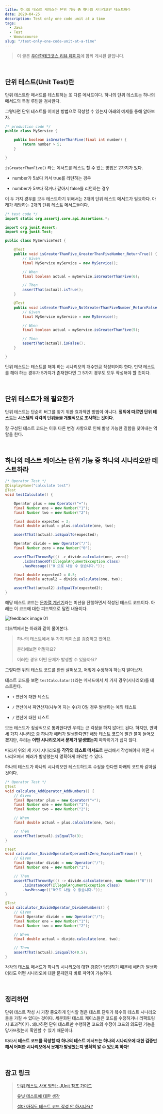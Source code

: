 ```yaml
---
title: 하나의 테스트 케이스는 단위 기능 중 하나의 시나리오만 테스트하라
date: 2020-04-25
description: Test only one code unit at a time
tags:
  - Java
  - Test
  - Woowacourse
slug: "/test-only-one-code-unit-at-a-time"
---
```


> 이 글은 [우아한테크코스 리뷰 페이지](https://woowacourse.github.io/review/)에 함께 게시된 글입니다.

<br />

## 단위 테스트(Unit Test)란

단위 테스트란 메서드를 테스트하는 또 다른 메서드이다. 하나의 단위 테스트는 하나의 메서드의 특정 루틴을 검사한다.

그렇다면 단위 테스트를 어떠한 방법으로 작성할 수 있는지 아래의 예제를 통해 알아보자.

```java
/* production code */
public class MyService {

    public boolean isGreaterThanFive(final int number) {
        return number > 5;
    }

}
```

`isGreaterThanFive()` 라는 메서드를 테스트 할 수 있는 방법은 2가지가 있다.

- number가 5보다 커서 true를 리턴하는 경우

- number가 5보다 작거나 같아서 false를 리턴하는 경우

이 두 가지 경우를 모두 테스트하기 위해서는 2개의 단위 테스트 메서드가 필요하다. 아래가 해당하는 2개의 단위 테스트 메서드들이다.

```java
/* test code */
import static org.assertj.core.api.Assertions.*;

import org.junit.Assert;
import org.junit.Test;

public class MyServiceTest {

    @Test
    public void isGreaterThanFive_GreaterThanFiveNumber_ReturnTrue() {
        // Given
        final MyService myService = new MyService();

        // When
        final boolean actual = myService.isGreaterThanFive(6);

        // Then
        assertThat(actual).isTrue();
    }

    @Test
    public void isGreaterThanFive_NotGreaterThanFiveNumber_ReturnFalse() {
        // Given
        final MyService myService = new MyService();

        // When
        final boolean actual = myService.isGreaterThanFive(5);

        // Then
        assertThat(actual).isFalse();
    }

}
```

단위 테스트는 테스트를 해야 하는 시나리오의 개수만큼 작성되어야 한다. 만약 테스트를 해야 하는 경우가 5가지가 존재한다면 그 5가지 경우도 모두 작성해야 할 것이다.

<br />

## 단위 테스트가 왜 필요한가

단위 테스트는 단순히 버그를 찾기 위한 효과적인 방법이 아니다. **정의에 따르면 단위 테스트는 시스템의 각각의 단위들을 개별적으로 조사하는 것이다.**

잘 구성된 테스트 코드는 이후 다른 변경 사항으로 인해 발생 가능한 결함을 찾아내는 역할을 한다.

<br />

## 하나의 테스트 케이스는 단위 기능 중 하나의 시나리오만 테스트하라

```java
/* Operator Test */
@DisplayName("calculate test")
@Test
void testCalculate() {

    Operator plus = new Operator("+");
    final Number one = new Number("1");
    final Number two = new Number("2");

    final double expected = 3;
    final double actual = plus.calculate(one, two);

    assertThat(actual).isEqualTo(expected);

    Operator divide = new Operator("/");
    final Number zero = new Number("0");

    assertThatThrownBy(() -> divide.calculate(one, zero))
        .isInstanceOf(IllegalArgumentException.class)
        .hasMessage(("0 으로 나눌 수 없습니다."));

    final double expected2 = 0.5;
    final double actual2 = divide.calculate(one, two);

    assertThat(actual2).isEqualTo(expected2);
}
```

해당 테스트 코드는 [문자열 계산기](https://github.com/woowacourse/java-calculator)라는 미션을 진행하면서 작성된 테스트 코드이다. 아래는 이 코드에 대한 피드백으로 달린 내용이다.

![feedback image 01](./test-only-one-code-unit-at-a-time-image-01.png)

피드백에서는 아래와 같이 물어본다.

> 하나의 테스트에서 두 가지 케이스를 검증하고 있어요.
>
> 분리해보면 어떨까요?
>
> 이러한 경우 어떤 문제가 발생할 수 있을까요?

그렇다면 위의 테스트 코드를 한번 살펴보고, 어떻게 수정해야 하는지 알아보자.

테스트 코드를 보면 `testCalculator()`라는 메서드에서 세 가지 경우(시나리오)를 테스트한다.

- `+` 연산에 대한 테스트

- `/` 연산에서 피연산자(나누어 지는 수)가 0일 경우 발생하는 예외 테스트

- `/` 연산에 대한 테스트

모든 테스트가 정상적으로 통과한다면 우리는 큰 걱정을 하지 않아도 된다.
하지만, 만약 세 가지 시나리오 중 하나가 에러가 발생한다면? 해당 테스트 코드에 빨간 불이 들어오겠지만, 우리는 **어떤 시나리오에서 문제가 발생했는지** 파악하기가 쉽지 않다.

따라서 위의 세 가지 시나리오를 **각각의 테스트 메서드**로 분리해서 작성해야지 어떤 시나리오에서 에러가 발생했는지 명확하게 파악할 수 있다.

하나의 테스트가 하나의 시나리오만 테스트하도록 수정을 한다면 아래의 코드와 같아질 것이다.

```java
/* Operator Test */
@Test
void calculate_AddOperator_AddNumbers() {
    // Given
    final Operator plus = new Operator("+");
    final Number one = new Number("1");
    final Number two = new Number("2");

    // When
    final double actual = plus.calculate(one, two);

    // Then
    assertThat(actual).isEqualTo(3);
}

@Test
void calculator_DivideOperatorOperandIsZero_ExceptionThrown() {
    // Given
    final Operator divide = new Operator("/");
    final Number one = new Number("1");

    // Then
    assertThatThrownBy(() -> divide.calculate(one, new Number("0")))
        .isInstanceOf(IllegalArgumentException.class)
        .hasMessage(("0으로 나눌 수 없습니다."));
}

@Test
void calculator_DivideOperator_DivideNumbers() {
    // Given
    final Operator divide = new Operator("/");
    final Number one = new Number("1");
    final Number two = new Number("2");

    // When
    final double actual = divide.calculate(one, two);

    // Then
    assertThat(actual).isEqualTo(0.5);
}

```

각각의 테스트 메서드가 하나의 시나리오에 대한 검증만 담당하기 때문에 에러가 발생하더라도 어떤 시나리오에 대한 문제인지 바로 파악이 가능하다.

<br />

## 정리하면

단위 테스트 작성 시 가장 중요하게 인식할 점은 테스트 단위가 복수의 테스트 시나리오들을 가질 수 있다는 것이다. 세분화된 테스트 케이스들은 코드를 수정하거나 리팩토링시 효과적이다. 왜냐하면 단위 테스트만 수행하면 코드의 수정이 코드의 의도된 기능을 망가뜨렸는지 확인할 수 있기 때문이다.

따라서 **테스트 코드를 작성할 때 하나의 테스트 메서드는 하나의 시나리오에 대한 검증만 해서 어떠한 시나리오에서 문제가 발생했는지 명확히 알 수 있도록 하자!**

<br />

## 참고 링크

> [단위 테스트 사용 방법 : JUnit 참조 가이드](https://brunch.co.kr/@pubjinson/16)
>
> [유닛 테스트에 대한 생각](https://blog.outsider.ne.kr/1275)
>
> [설마 아직도 테스트 코드 작성 안 하시나요?](https://medium.com/@ssowonny/%EC%84%A4%EB%A7%88-%EC%95%84%EC%A7%81%EB%8F%84-%ED%85%8C%EC%8A%A4%ED%8A%B8-%EC%BD%94%EB%93%9C%EB%A5%BC-%EC%9E%91%EC%84%B1-%EC%95%88-%ED%95%98%EC%8B%9C%EB%82%98%EC%9A%94-b54ec61ef91a)

